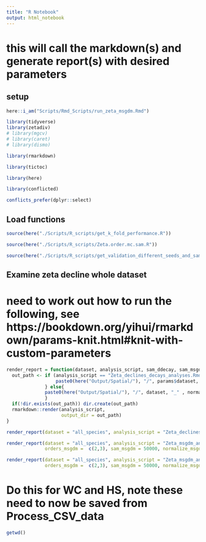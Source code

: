 ```yaml
---
title: "R Notebook"
output: html_notebook
---
```

 

# this will call the markdown(s) and generate report(s) with desired parameters

## setup
```r

here::i_am("Scripts/Rmd_Scripts/run_zeta_msgdm.Rmd")

library(tidyverse)
library(zetadiv)
# library(mgcv)
# library(caret)
# library(dismo)

library(rmarkdown)

library(tictoc)

library(here)

library(conflicted)

conflicts_prefer(dplyr::select)
```


##  Load functions
```r
source(here("./Scripts/R_scripts/get_k_fold_performance.R"))

source(here("./Scripts/R_scripts/Zeta.order.mc.sam.R"))

source(here("./Scripts/R_scripts/get_validation_different_seeds_and_samps.R"))
```



## Examine zeta decline whole dataset


# need to work out how to run the following, see https://bookdown.org/yihui/rmarkdown/params-knit.html#knit-with-custom-parameters

```r

render_report = function(dataset, analysis_script, sam_ddecay, sam_msgdm, orders_msgdm, normalize_msgdm) {
  out_path <- if (analysis_script == "Zeta_declines_decays_analyses.Rmd"){
                  paste0(here("Output/Spatial/"), "/", params$dataset, "_" , "declines_and_decays", "/")
              } else{
              paste0(here("Output/Spatial/"), "/", dataset, "_" , normalize_msgdm)
              }
  if(!dir.exists(out_path)) dir.create(out_path)
  rmarkdown::render(analysis_script,
                    output_dir = out_path)
}

render_report(dataset = "all_species", analysis_script = "Zeta_declines_decays_analyses.Rmd", sam_ddecay = 200, normalize_msgdm = FALSE)

render_report(dataset = "all_species", analysis_script = "Zeta_msgdm_analyses.Rmd",  
              orders_msgdm =  c(2,3), sam_msgdm = 50000, normalize_msgdm = "Sorensen")

render_report(dataset = "all_species", analysis_script = "Zeta_msgdm_analyses.Rmd",  
              orders_msgdm =  c(2,3), sam_msgdm = 50000, normalize_msgdm = "Simpson")

```


# Do this for WC and HS, note these need to now be saved from Process_CSV_data
```r
getwd()

```

